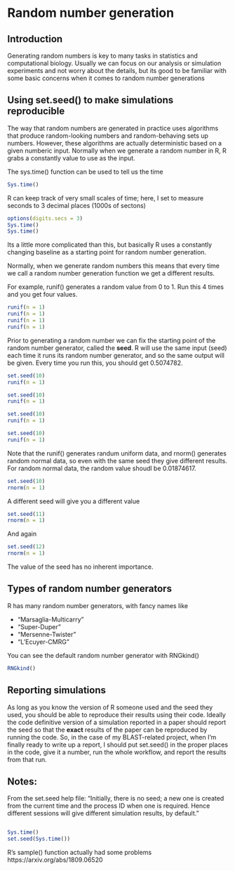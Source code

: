 # Random number generation


## Introduction

Generating random numbers is key to many tasks in statistics and computational biology.  Usually we can focus on our analysis or simulation experiments and not worry about the details, but its good to be familiar with some basic concerns when it comes to random number generations

## Using set.seed() to make simulations reproducible

The way that random numbers are generated in practice uses algorithms that produce random-looking numbers and random-behaving sets up numbers.  However, these algorithms are actually deterministic based on a given numberic input.  Normally when we generate a random number in R, R grabs a constantly value to use as the input.

The sys.time() function can be used to tell us the time
```r
Sys.time()
```

R can keep track of very small scales of time; here, I set to measure seconds to 3 decimal places (1000s of sectons)
```r
options(digits.secs = 3)
Sys.time()
Sys.time()
```

Its a little more complicated than this, but basically R uses a constantly changing baseline as a starting point for random number generation.

Normally, when we generate random numbers this means that every time we call a random number generation function we get a different results.

For example, runif() generates a random value from 0 to 1.  Run this 4 times and you get four values.

```r
runif(n = 1)
runif(n = 1)
runif(n = 1)
runif(n = 1)
```

Prior to generating a random number we can fix the starting point of the random number generator, called the **seed**.  R will use the same input (seed) each time it runs its random number generator, and so the same output will be given.  Every time you run this, you should get 0.5074782.

```r
set.seed(10)
runif(n = 1)

set.seed(10)
runif(n = 1)

set.seed(10)
runif(n = 1)

set.seed(10)
runif(n = 1)
```

Note that the runif() generates randum uniform data, and rnorm() generates random normal data, so even with the same seed they give different results.  For random normal data, the random value shoudl be 0.01874617.

```r
set.seed(10)
rnorm(n = 1)
```

A different seed will give you a different value

```r
set.seed(11)
rnorm(n = 1)
```

And again
```r
set.seed(12)
rnorm(n = 1)
```

The value of the seed has no inherent importance.

## Types of random number generators

R has many random number generators, with fancy names like

* "Marsaglia-Multicarry"
* "Super-Duper"
* "Mersenne-Twister"
* "L'Ecuyer-CMRG"

You can see the default random number generator with RNGkind()

```r
RNGkind()
```


## Reporting simulations

As long as you know the version of R someone used and the seed they used, you should be able to reproduce their results using their code.  Ideally the code definitive version of a simulation reported in a paper should report the seed so that the **exact** results of the paper can be reproduced by running the code.  So, in the case of my BLAST-related project, when I'm finally ready to write up a report, I should put set.seed() in the proper places in the code, give it a number, run the whole workflow, and report the results from that run.

## Notes:

From the set.seed help file:
"Initially, there is no seed; a new one is created from the current time and the process ID when one is required. Hence different sessions will give different simulation results, by default."





```r

```



```r
Sys.time()
set.seed(Sys.time())
```

R's sample() function actually had some problems
https://arxiv.org/abs/1809.06520

```r

```

